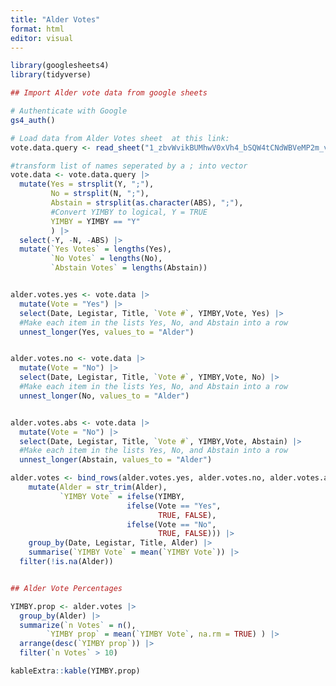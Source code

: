 ```yaml
---
title: "Alder Votes"
format: html
editor: visual
---
```


```r


library(googlesheets4)
library(tidyverse)

## Import Alder vote data from google sheets

# Authenticate with Google
gs4_auth()

# Load data from Alder Votes sheet  at this link:
vote.data.query <- read_sheet("1_zbvWvikBUMhwV0xVh4_bSQW4tCNdWBVeMP2m_vwWKA")

#transform list of names seperated by a ; into vector
vote.data <- vote.data.query |>
  mutate(Yes = strsplit(Y, ";"), 
         No = strsplit(N, ";"),
         Abstain = strsplit(as.character(ABS), ";"), 
         #Convert YIMBY to logical, Y = TRUE
         YIMBY = YIMBY == "Y"
         ) |>
  select(-Y, -N, -ABS) |>
  mutate(`Yes Votes` = lengths(Yes),
         `No Votes` = lengths(No),
         `Abstain Votes` = lengths(Abstain)) 


alder.votes.yes <- vote.data |>
  mutate(Vote = "Yes") |>
  select(Date, Legistar, Title, `Vote #`, YIMBY,Vote, Yes) |>
  #Make each item in the lists Yes, No, and Abstain into a row
  unnest_longer(Yes, values_to = "Alder")


alder.votes.no <- vote.data |>
  mutate(Vote = "No") |>
  select(Date, Legistar, Title, `Vote #`, YIMBY,Vote, No) |>
  #Make each item in the lists Yes, No, and Abstain into a row
  unnest_longer(No, values_to = "Alder")


alder.votes.abs <- vote.data |>
  mutate(Vote = "No") |>
  select(Date, Legistar, Title, `Vote #`, YIMBY,Vote, Abstain) |>
  #Make each item in the lists Yes, No, and Abstain into a row
  unnest_longer(Abstain, values_to = "Alder")

alder.votes <- bind_rows(alder.votes.yes, alder.votes.no, alder.votes.abs) |>
    mutate(Alder = str_trim(Alder),
           `YIMBY Vote` = ifelse(YIMBY, 
                          ifelse(Vote == "Yes", 
                                 TRUE, FALSE),
                          ifelse(Vote == "No",
                                 TRUE, FALSE))) |>
    group_by(Date, Legistar, Title, Alder) |>
    summarise(`YIMBY Vote` = mean(`YIMBY Vote`)) |>
  filter(!is.na(Alder))


## Alder Vote Percentages

YIMBY.prop <- alder.votes |> 
  group_by(Alder) |>
  summarize(`n Votes` = n(),
        `YIMBY prop` = mean(`YIMBY Vote`, na.rm = TRUE) ) |>
  arrange(desc(`YIMBY prop`)) |>
  filter(`n Votes` > 10)

```



```r
kableExtra::kable(YIMBY.prop)



```